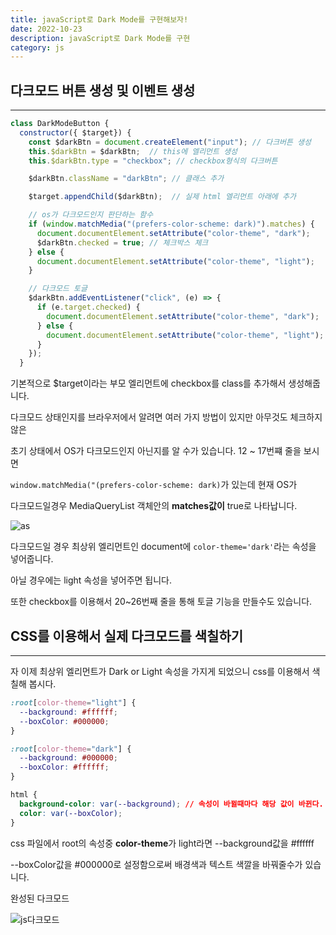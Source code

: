 ---
title: javaScript로 Dark Mode를 구현해보자!
date: 2022-10-23
description: javaScript로 Dark Mode를 구현
category: js
---

<h2 className={`dark:text-white`}>다크모드 버튼 생성 및 이벤트 생성</h2>

---

```js showLineNumbers
class DarkModeButton {
  constructor({ $target}) {
    const $darkBtn = document.createElement("input"); // 다크버튼 생성
    this.$darkBtn = $darkBtn;  // this에 엘리먼트 생성
    this.$darkBtn.type = "checkbox"; // checkbox형식의 다크버튼

    $darkBtn.className = "darkBtn"; // 클래스 추가

    $target.appendChild($darkBtn);  // 실제 html 엘리먼트 아래에 추가

    // os가 다크모드인지 판단하는 함수
    if (window.matchMedia("(prefers-color-scheme: dark)").matches) {
      document.documentElement.setAttribute("color-theme", "dark");
      $darkBtn.checked = true; // 체크박스 체크
    } else {
      document.documentElement.setAttribute("color-theme", "light");
    }

    // 다크모드 토글
    $darkBtn.addEventListener("click", (e) => {
      if (e.target.checked) {
        document.documentElement.setAttribute("color-theme", "dark");
      } else {
        document.documentElement.setAttribute("color-theme", "light");
      }
    });
  }
```

기본적으로 $target이라는 부모 엘리먼트에 checkbox를 class를 추가해서 생성해줍니다.

다크모드 상태인지를 브라우저에서 알려면 여러 가지 방법이 있지만 아무것도 체크하지 않은

초기 상태에서 OS가 다크모드인지 아닌지를 알 수가 있습니다. 12 ~ 17번쨰 줄을 보시면

`window.matchMedia("(prefers-color-scheme: dark)`가 있는데 현재 OS가

다크모드일경우 MediaQueryList 객체안의 <b>matches값이</b> true로 나타납니다.

![as](https://user-images.githubusercontent.com/75124028/197396737-3e885661-d906-4252-8baf-a977d5382abb.gif)

다크모드일 경우 최상위 엘리먼트인 document에 `color-theme='dark'`라는 속성을 넣어줍니다.

아닐 경우에는 light 속성을 넣어주면 됩니다.

또한 checkbox를 이용해서 20~26번째 줄을 통해 토글 기능을 만들수도 있습니다.

<h2 className={`dark:text-white`}>CSS를 이용해서 실제 다크모드를 색칠하기</h2>

---

자 이제 최상위 엘리먼트가 Dark or Light 속성을 가지게 되었으니 css를 이용해서 색칠해 봅시다.

```css
:root[color-theme="light"] {
  --background: #ffffff;
  --boxColor: #000000;
}

:root[color-theme="dark"] {
  --background: #000000;
  --boxColor: #ffffff;
}

html {
  background-color: var(--background); // 속성이 바뀔때마다 해당 값이 바뀐다.
  color: var(--boxColor);
}
```

css 파일에서 root의 속성중 <b>color-theme</b>가 light라면 --background값을 #ffffff

--boxColor값을 #000000로 설정함으로써 배경색과 텍스트 색깔을 바꿔줄수가 있습니다.

완성된 다크모드

![js다크모드](https://user-images.githubusercontent.com/75124028/197395827-9f28ef60-2095-46a4-a790-b2f4c165099d.gif)
